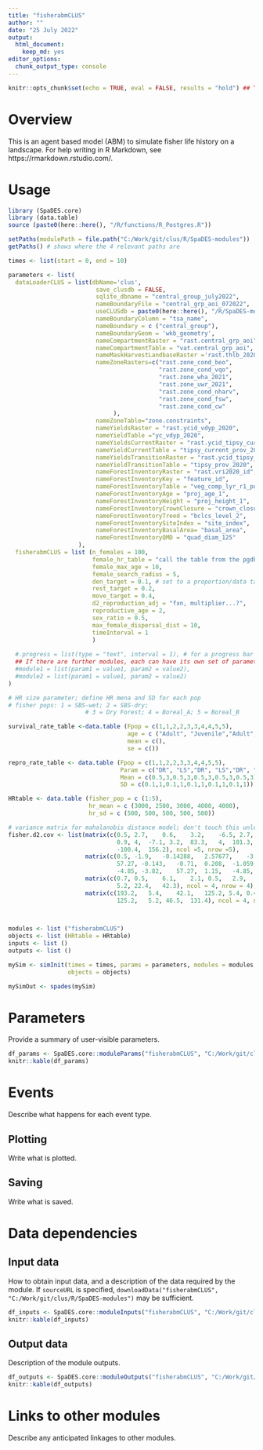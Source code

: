```yaml
---
title: "fisherabmCLUS"
author: ""
date: "25 July 2022"
output:
  html_document:
    keep_md: yes
editor_options:
  chunk_output_type: console
---
```


```r
knitr::opts_chunk$set(echo = TRUE, eval = FALSE, results = "hold") ## TODO: use 'eval = TRUE'
```

# Overview

This is an agent based model (ABM) to simulate fisher life history on a landscape. 
For help writing in R Markdown, see https://rmarkdown.rstudio.com/.

# Usage

```r
library (SpaDES.core)
library (data.table)
source (paste0(here::here(), "/R/functions/R_Postgres.R"))

setPaths(modulePath = file.path("C:/Work/git/clus/R/SpaDES-modules"))
getPaths() # shows where the 4 relevant paths are

times <- list(start = 0, end = 10)

parameters <- list(
  dataLoaderCLUS = list(dbName='clus',
                         save_clusdb = FALSE,
                         sqlite_dbname = "central_group_july2022", 
                         nameBoundaryFile = "central_grp_aoi_072022",
                         useCLUSdb = paste0(here::here(), "/R/SpaDES-modules/fisherabmCLUS/test.sqlite"),
                         nameBoundaryColumn = "tsa_name", 
                         nameBoundary = c ("central_group"), 
                         nameBoundaryGeom = 'wkb_geometry',
                         nameCompartmentRaster = "rast.central_grp_aoi",
                         nameCompartmentTable = "vat.central_grp_aoi",
                         nameMaskHarvestLandbaseRaster ='rast.thlb_2020', 
                         nameZoneRasters=c("rast.zone_cond_beo", 
                                           "rast.zone_cond_vqo", 
                                           "rast.zone_wha_2021", 
                                           "rast.zone_uwr_2021",  
                                           "rast.zone_cond_nharv", 
                                           "rast.zone_cond_fsw", 
                                           "rast.zone_cond_cw"
                              ),
                         nameZoneTable="zone.constraints", 
                         nameYieldsRaster = "rast.ycid_vdyp_2020",
                         nameYieldTable ="yc_vdyp_2020",
                         nameYieldsCurrentRaster = "rast.ycid_tipsy_current_2020",
                         nameYieldCurrentTable = "tipsy_current_prov_2020",
                         nameYieldsTransitionRaster = "rast.ycid_tipsy_prov_2020", 
                         nameYieldTransitionTable = "tipsy_prov_2020", 
                         nameForestInventoryRaster = "rast.vri2020_id", 
                         nameForestInventoryKey = "feature_id",                     
                         nameForestInventoryTable = "veg_comp_lyr_r1_poly2020",
                         nameForestInventoryAge = "proj_age_1",  
                         nameForestInventoryHeight = "proj_height_1",
                         nameForestInventoryCrownClosure = "crown_closure",
                         nameForestInventoryTreed = "bclcs_level_2",
                         nameForestInventorySiteIndex = "site_index",
                         nameForestInventoryBasalArea= "basal_area",
                         nameForestInventoryQMD = "quad_diam_125"
                    ),
  fisherabmCLUS = list (n_females = 100,
                        female_hr_table = "call the table from the pgdb",
                        female_max_age = 10,
                        female_search_radius = 5,
                        den_target = 0.1, # set to a proportion/data table?
                        rest_target = 0.2,
                        move_target = 0.4,
                        d2_reproduction_adj = "fxn, multiplier...?",
                        reproductive_age = 2,
                        sex_ratio = 0.5,
                        max_female_dispersal_dist = 10,
                        timeInterval = 1
                        )
    
  #.progress = list(type = "text", interval = 1), # for a progress bar
  ## If there are further modules, each can have its own set of parameters:
  #module1 = list(param1 = value1, param2 = value2),
  #module2 = list(param1 = value1, param2 = value2)
)

# HR size parameter; define HR mena and SD for each pop
# fisher pops: 1 = SBS-wet; 2 = SBS-dry; 
                      # 3 = Dry Forest; 4 = Boreal_A; 5 = Boreal_B

survival_rate_table <-data.table (Fpop = c(1,1,2,2,3,3,4,4,5,5),
                                  age = c ("Adult", "Juvenile","Adult", "Juvenile","Adult", "Juvenile","Adult", "Juvenile","Adult", "Juvenile"),
                                  mean = c(),
                                  se = c())

repro_rate_table <- data.table (Fpop = c(1,1,2,2,3,3,4,4,5,5),
                                Param = c("DR", "LS","DR", "LS","DR", "LS","DR", "LS","DR", "LS"),
                                Mean = c(0.5,3,0.5,3,0.5,3,0.5,3,0.5,3),
                                SD = c(0.1,1,0.1,1,0.1,1,0.1,1,0.1,1))

HRtable <- data.table (fisher_pop = c (1:5), 
                       hr_mean = c (3000, 2500, 3000, 4000, 4000),
                       hr_sd = c (500, 500, 500, 500, 500))

# variance matrix for mahalanobis distance model; don't touch this unless d2 model updated
fisher.d2.cov <- list(matrix(c(0.5,	2.7,	0.6,	3.2,	-6.5, 2.7,	82.7,	4.9,	83.3,	-75.8, 0.6,	4.9,	
                               0.9,	4,	-7.1, 3.2,	83.3,	4,	101.3,	-100.4, -6.5,	-75.8,	-7.1,	
                               -100.4,	156.2), ncol =5, nrow =5),
                      matrix(c(0.5,	-1.9,	-0.14288,	2.57677,	-3.82, -1.908,	96.76,	-0.71,	-2.669,
                               57.27, -0.143,	-0.71,	0.208,	-1.059,	1.15, 2.57,	-2.6,	-1.059,	56.29,
                               -4.85, -3.82,	57.27,	1.15,	-4.85,	77.337), ncol =5, nrow =5),
                      matrix(c(0.7,	0.5,	6.1,	2.1, 0.5,	2.9,	4.0,	5.2, 6.1,	4.0,	62.6,	22.4, 2.1,
                               5.2,	22.4,	42.3), ncol = 4, nrow = 4),
                      matrix(c(193.2,	5.4,	42.1,	125.2, 5.4,	0.4,	2.,	5.2, 42.1,	2.9,	36.0,	46.5,
                               125.2,	5.2, 46.5,	131.4), ncol = 4, nrow = 4))
  


modules <- list ("fisherabmCLUS")
objects <- list (HRtable = HRtable)
inputs <- list ()
outputs <- list ()

mySim <- simInit(times = times, params = parameters, modules = modules,
                 objects = objects)

mySimOut <- spades(mySim)
```

# Parameters

Provide a summary of user-visible parameters.

```r
df_params <- SpaDES.core::moduleParams("fisherabmCLUS", "C:/Work/git/clus/R/SpaDES-modules")
knitr::kable(df_params)
```

# Events

Describe what happens for each event type.

## Plotting

Write what is plotted.

## Saving

Write what is saved.

# Data dependencies

## Input data

How to obtain input data, and a description of the data required by the module.
If `sourceURL` is specified, `downloadData("fisherabmCLUS", "C:/Work/git/clus/R/SpaDES-modules")` may be sufficient.

```r
df_inputs <- SpaDES.core::moduleInputs("fisherabmCLUS", "C:/Work/git/clus/R/SpaDES-modules")
knitr::kable(df_inputs)
```

## Output data

Description of the module outputs.

```r
df_outputs <- SpaDES.core::moduleOutputs("fisherabmCLUS", "C:/Work/git/clus/R/SpaDES-modules")
knitr::kable(df_outputs)
```

# Links to other modules

Describe any anticipated linkages to other modules.
